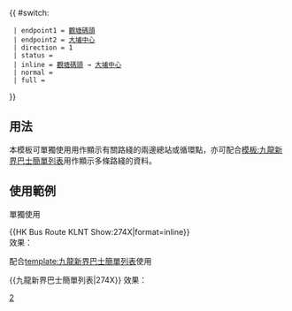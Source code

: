 {{ #switch: {{{format|}}}
  | endpoint1 = [[觀塘碼頭巴士總站|觀塘碼頭]]
  | endpoint2 = [[大埔中心巴士總站|大埔中心]]
  | direction = 1
  | status = {{HK Bus Status|A}}
  | inline = [[觀塘碼頭巴士總站|觀塘碼頭]] → [[大埔中心巴士總站|大埔中心]]
  | normal = 
  | full =
}}<noinclude>
==用法==
本模板可單獨使用用作顯示有關路綫的兩邊總站或循環點，亦可配合[[模板:九龍新界巴士簡單列表]]用作顯示多條路綫的資料。

==使用範例==
;單獨使用
<nowiki>{{HK Bus Route KLNT Show:274X|format=inline}}</nowiki><br>
效果：{{HK Bus Route KLNT Show:274X|format=inline}}

;配合[[template:九龍新界巴士簡單列表]]使用
<nowiki>{{九龍新界巴士簡單列表|274X}}</nowiki>
效果：{{九龍新界巴士簡單列表|274X}}
[[Category:九龍巴士路線模板|2]]</noinclude>